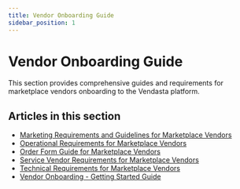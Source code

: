 ```yaml
---
title: Vendor Onboarding Guide
sidebar_position: 1
---
```


# Vendor Onboarding Guide

This section provides comprehensive guides and requirements for marketplace vendors onboarding to the Vendasta platform.

## Articles in this section

- [Marketing Requirements and Guidelines for Marketplace Vendors](./marketing-requirements-guidelines-marketplace-vendors.mdx)
- [Operational Requirements for Marketplace Vendors](./operational-requirements-for-marketplace-vendors.mdx)
- [Order Form Guide for Marketplace Vendors](./order-form-guide.mdx)
- [Service Vendor Requirements for Marketplace Vendors](./service-vendor-requirements.mdx)
- [Technical Requirements for Marketplace Vendors](./technical-requirements.mdx)
- [Vendor Onboarding - Getting Started Guide](./vendor-onboarding-getting-started-guide.mdx)